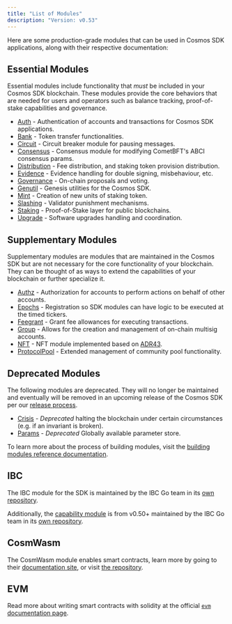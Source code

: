 ```yaml
---
title: "List of Modules"
description: "Version: v0.53"
---
```


Here are some production-grade modules that can be used in Cosmos SDK applications, along with their respective documentation:

## Essential Modules[​](#essential-modules "Direct link to Essential Modules")

Essential modules include functionality that *must* be included in your Cosmos SDK blockchain. These modules provide the core behaviors that are needed for users and operators such as balance tracking, proof-of-stake capabilities and governance.

* [Auth](/sdk/v0.53/build/modules/auth/auth) - Authentication of accounts and transactions for Cosmos SDK applications.
* [Bank](/sdk/v0.53/build/modules/bank/README) - Token transfer functionalities.
* [Circuit](/sdk/v0.53/build/modules/circuit/README) - Circuit breaker module for pausing messages.
* [Consensus](/sdk/v0.53/build/modules/consensus/README) - Consensus module for modifying CometBFT's ABCI consensus params.
* [Distribution](/sdk/v0.53/build/modules/distribution/README) - Fee distribution, and staking token provision distribution.
* [Evidence](/sdk/v0.53/build/modules/evidence/README) - Evidence handling for double signing, misbehaviour, etc.
* [Governance](/sdk/v0.53/build/modules/gov/README) - On-chain proposals and voting.
* [Genutil](/sdk/v0.53/build/modules/genutil/README) - Genesis utilities for the Cosmos SDK.
* [Mint](/sdk/v0.53/build/modules/mint/README) - Creation of new units of staking token.
* [Slashing](/sdk/v0.53/build/modules/slashing/README) - Validator punishment mechanisms.
* [Staking](/sdk/v0.53/build/modules/staking/README) - Proof-of-Stake layer for public blockchains.
* [Upgrade](/sdk/v0.53/build/modules/upgrade/README) - Software upgrades handling and coordination.

## Supplementary Modules

Supplementary modules are modules that are maintained in the Cosmos SDK but are not necessary for
the core functionality of your blockchain.  They can be thought of as ways to extend the
capabilities of your blockchain or further specialize it.

* [Authz](/sdk/v0.53/build/modules/authz/README) - Authorization for accounts to perform actions on behalf of other accounts.
* [Epochs](/sdk/v0.53/build/modules/epochs/README) - Registration so SDK modules can have logic to be executed at the timed tickers.
* [Feegrant](/sdk/v0.53/build/modules/feegrant/README) - Grant fee allowances for executing transactions.
* [Group](/sdk/v0.53/build/modules/group/README) - Allows for the creation and management of on-chain multisig accounts.
* [NFT](/sdk/v0.53/build/modules/nft/README) - NFT module implemented based on [ADR43](https://docs.cosmos.network/main/architecture/adr-043-nft-module.html).
* [ProtocolPool](/sdk/v0.53/build/modules/protocolpool/README) - Extended management of community pool functionality.

## Deprecated Modules

The following modules are deprecated.  They will no longer be maintained and eventually will be removed
in an upcoming release of the Cosmos SDK per our [release process](https://github.com/cosmos/cosmos-sdk/blob/main/RELEASE_PROCESS.md).

* [Crisis](/sdk/v0.53/build/modules/crisis/README) - *Deprecated* halting the blockchain under certain circumstances (e.g. if an invariant is broken).
* [Params](/sdk/v0.53/build/modules/params/README) - *Deprecated* Globally available parameter store.

To learn more about the process of building modules, visit the [building modules reference documentation](https://docs.cosmos.network/main/building-modules/intro).

## IBC

The IBC module for the SDK is maintained by the IBC Go team in its [own repository](https://github.com/cosmos/ibc-go).

Additionally, the [capability module](https://github.com/cosmos/ibc-go/tree/fdd664698d79864f1e00e147f9879e58497b5ef1/modules/capability) is from v0.50+ maintained by the IBC Go team in its [own repository](https://github.com/cosmos/ibc-go/tree/fdd664698d79864f1e00e147f9879e58497b5ef1/modules/capability).

## CosmWasm

The CosmWasm module enables smart contracts, learn more by going to their [documentation site](https://book.cosmwasm.com/), or visit [the repository](https://github.com/CosmWasm/cosmwasm).

## EVM

Read more about writing smart contracts with solidity at the official [`evm` documentation page](https://evm.cosmos.network/).